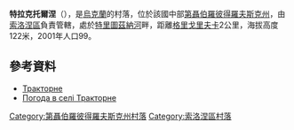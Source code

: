 {{coord|48|1|30|N|34|47|32|E|scale:30000_region:UA|display=title}}

'''特拉克托爾涅'''（{{lang-uk|Тракторне}}），是[[烏克蘭|烏克蘭]]的村落，位於該國中部[[第聶伯羅彼得羅夫斯克州|第聶伯羅彼得羅夫斯克州]]，由[[索洛涅區|索洛涅區]]負責管轄，處於[[特里圖茲納河|特里圖茲納河]]畔，距離[[格里戈里夫卡_(索洛涅區)|格里戈里夫卡]]2公里，海拔高度122米，2001年人口99。

==參考資料==
* [http://gska2.rada.gov.ua/pls/z7502/A005?rdat1=06.12.2007&rf7571=6451 Тракторне]{{dead link|date=2018年3月 |bot=InternetArchiveBot |fix-attempted=yes }}
* [http://weather.in.ua/ua/dnepropetrovskaja/26385 Погода в селі Тракторне] {{Wayback|url=http://weather.in.ua/ua/dnepropetrovskaja/26385 |date=20160607120842 }}

{{DEFAULTSORT:Тракторне}}
[[Category:第聶伯羅彼得羅夫斯克州村落|Category:第聶伯羅彼得羅夫斯克州村落]]
[[Category:索洛涅區村落|Category:索洛涅區村落]]


{{Dnipropetrovsk-geo-stub}}